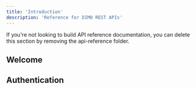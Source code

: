 ```yaml
---
title: 'Introduction'
description: 'Reference for DIMO REST APIs'
---
```


<Note>
  If you're not looking to build API reference documentation, you can delete
  this section by removing the api-reference folder.
</Note>

## Welcome


## Authentication

